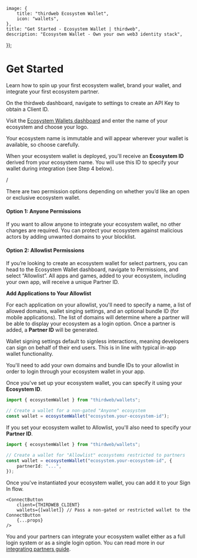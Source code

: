 
	image: {
		title: "thirdweb Ecosystem Wallet",
		icon: "wallets",
	},
	title: "Get Started - Ecosystem Wallet | thirdweb",
	description: "Ecosystem Wallet - Own your own web3 identity stack",
});

# Get Started

Learn how to spin up your first ecosystem wallet, brand your wallet, and integrate your first ecosystem partner.

<Steps>
<Step title='Get your Client ID'>
On the thirdweb dashboard, navigate to settings to create an API Key to obtain a Client ID.
</Step>
<Step title='Deploy Your Instance'>

Visit the [Ecosystem Wallets dashboard](https://thirdweb.com/dashboard) and enter the name of your ecosystem and choose your logo.

<Callout variant="info">
	Your ecosystem name is immutable and will appear wherever your wallet is
	available, so choose carefully.
</Callout>

When your ecosystem wallet is deployed, you'll receive an **Ecosystem ID** derived from your ecosystem name. You will use this ID to specify your wallet during integration (see Step 4 below).

<DocImage src={CreateEcosystemWallet} />
</Step>/

<Step title='Set Ecosystem Permissions'>

There are two permission options depending on whether you’d like an open or exclusive ecosystem wallet.

<DocImage src={EcosystemWalletPermissions} />

#### Option 1: Anyone Permissions

If you want to allow anyone to integrate your ecosystem wallet, no other changes are required. You can protect your ecosystem against malicious actors by adding unwanted domains to your blocklist.

#### Option 2: Allowlist Permissions

If you’re looking to create an ecosystem wallet for select partners, you can head to the Ecosystem Wallet dashboard, navigate to Permissions, and select “Allowlist”. All apps and games, added to your ecosystem, including your own app, will receive a unique Partner ID.

**Add Applications to Your Allowlist**

For each application on your allowlist, you'll need to specify a name, a list of allowed domains, wallet singing settings, and an optional bundle ID (for mobile applications). The list of domains will determine where a partner will be able to display your ecosystem as a login option. Once a partner is added, a **Partner ID** will be generated.

Wallet signing settings default to signless interactions, meaning developers can sign on behalf of their end users. This is in line with typical in-app wallet functionality.

<Callout title="Adding Your Own App as a Partner" variant="info">
	You'll need to add your own domains and bundle IDs to your allowlist in order
	to login through your ecosystem wallet in your app.
</Callout>

<DocImage src={AddAPartner} />
</Step>

<Step title='Integrating Your Ecosystem Wallet'>

Once you've set up your ecosystem wallet, you can specify it using your **Ecosystem ID**.

```ts
import { ecosystemWallet } from "thirdweb/wallets";

// Create a wallet for a non-gated "Anyone" ecosystem
const wallet = ecosystemWallet("ecosystem.your-ecosystem-id");
```

If you set your ecosystem wallet to Allowlist, you'll also need to specify your **Partner ID**.

```ts
import { ecosystemWallet } from "thirdweb/wallets";

// Create a wallet for "Allowlist" ecosystems restricted to partners
const wallet = ecosystemWallet("ecosystem.your-ecosystem-id", {
	partnerId: "...",
});
```

Once you've instantiated your ecosystem wallet, you can add it to your Sign In flow.

```tsx
<ConnectButton
	client={THIRDWEB_CLIENT}
	wallets={[wallet]} // Pass a non-gated or restricted wallet to the ConnectButton
	{...props}
/>
```

You and your partners can integrate your ecosystem wallet either as a full login system or as a single login option. You can read more in our [integrating partners guide](/connect/ecosystems/integrating-partners).

</Step>

</Steps>
